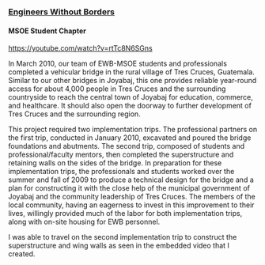 ### [Engineers Without Borders](http://www.ewbmsoe.com/?ref=www.jacobbolda.com)

#### MSOE Student Chapter

https://youtube.com/watch?v=rtTc8N6SGns

In March 2010, our team of EWB-MSOE students and professionals completed
a vehicular bridge in the rural village of Tres Cruces, Guatemala.
Similar to our other bridges in Joyabaj, this one provides reliable
year-round access for about 4,000 people in Tres Cruces and the
surrounding countryside to reach the central town of Joyabaj for
education, commerce, and healthcare. It should also open the doorway to
further development of Tres Cruces and the surrounding region.

This project required two implementation trips. The professional
partners on the first trip, conducted in January 2010, excavated and
poured the bridge foundations and abutments. The second trip, composed
of students and professional/faculty mentors, then completed the
superstructure and retaining walls on the sides of the bridge. In
preparation for these implementation trips, the professionals and
students worked over the summer and fall of 2009 to produce a technical
design for the bridge and a plan for constructing it with the close help
of the municipal government of Joyabaj and the community leadership of
Tres Cruces. The members of the local community, having an eagerness to
invest in this improvement to their lives, willingly provided much of
the labor for both implementation trips, along with on-site housing for
EWB personnel.

I was able to travel on the second implementation trip to construct the
superstructure and wing walls as seen in the embedded video that I
created.
